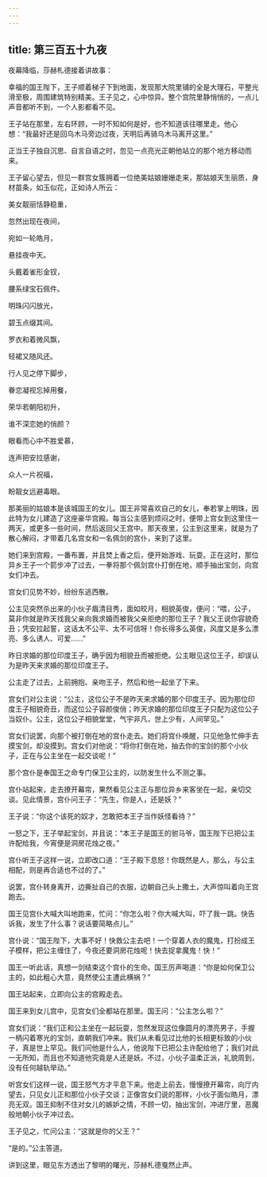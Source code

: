 ```yaml
---
---
---
```

title: 第三百五十九夜
---






夜幕降临，莎赫札德接着讲故事：





幸福的国王陛下，王子顺着梯子下到地面，发现那大院里铺的全是大理石，平整光滑至极，周围建筑特别精美。王子见之，心中惊异。整个宫院里静悄悄的，一点儿声音都听不到，一个人影都看不见。

王子站在那里，左右环顾，一时不知如何是好，也不知道该往哪里走。他心想：“我最好还是回乌木马旁边过夜，天明后再骑乌木马离开这里。”

正当王子独自沉思、自言自语之时，忽见一点亮光正朝他站立的那个地方移动而来。

王子留心望去，但见一群宫女簇拥着一位绝美姑娘姗姗走来，那姑娘天生丽质，身材苗条，如玉似花，正如诗人所云：


美女靓丽恬静稳重，

忽然出现在夜间，

宛如一轮皓月，

悬挂夜中天。

头戴着雀形金钗，

腰系绿宝石佩件。

明珠闪闪放光，

碧玉点缀其间。

罗衣和着微风飘，

轻裙又随风还。

行人见之停下脚步，

眷恋凝视忘掉用餐，

荣华若朝阳初升，

谁不深恋她的俏颜？

眼看而心中不胜爱慕，

连声把安拉感谢，

众人一片祝福，

盼靓女远避毒眼。



那美丽的姑娘本是该城国王的女儿。国王非常喜欢自己的女儿，奉若掌上明珠，因此特为女儿建造了这座豪华宫殿。每当公主感到烦闷之时，便带上宫女到这里住一两天，或更多一些时间，然后返回父王宫中。那天夜里，公主到这里来，就是为了散心解闷，才带着几名宫女和一名佩剑的宫仆，来到了这里。

她们来到宫殿，一番布置，并且焚上香之后，便开始游戏、玩耍。正在这时，那位异乡王子一个箭步冲了过去，一拳将那个佩剑宫仆打倒在地，顺手抽出宝剑，向宫女们冲去。

宫女们见势不妙，纷纷东逃西散。

公主见突然杀出来的小伙子眉清目秀，面如皎月，相貌英俊，便问：“喂，公子，莫非你就是昨天找我父亲向我求婚而被我父亲拒绝的那位王子？我父王说你容貌奇丑；凭安拉起誓，这话太不公平、太不可信呀！你长得多么英俊，风度又是多么漂亮、多么诱人、可爱……”

昨日求婚的那位印度王子，确乎因为相貌丑而被拒绝。公主眼见这位王子，却误认为是昨天来求婚的那位印度王子。

公主走了过去，上前拥抱、亲吻王子，然后和他一起坐了下来。

宫女们对公主说：“公主，这位公子不是昨天来求婚的那个印度王子。因为那位印度王子相貌奇丑，而这位公子容颜俊俏；昨天求婚的那位印度王子只配为这位公子当奴仆。公主，这位公子相貌堂堂，气宇非凡，世上少有，人间罕见。”

宫女们说罢，向那个被打倒在地的宫仆走去。她们将宫仆唤醒，只见他急忙伸手去摸宝剑，却没摸到。宫女们对他说：“将你打倒在地，抽去你的宝剑的那个小伙子，正在与公主坐在一起交谈呢！”

那个宫仆是奉国王之命专门保卫公主的，以防发生什么不测之事。

宫仆站起来，走去撩开幕帘，果然看见公主正与那位异乡来客坐在一起，亲切交谈。见此情景，宫仆问王子：“先生，你是人，还是妖？”

王子说：“你这个该死的奴才，怎敢把本王子当作妖怪看待？”

一怒之下，王子举起宝剑，并且说：“本王子是国王的驸马爷，国王陛下已把公主许配给我，今宵便是洞房花烛之夜。”

宫仆听王子这样一说，立即改口道：“王子殿下息怒！你既然是人，那么，与公主相配，则是再合适也不过的了。”

说罢，宫仆转身离开，边撕扯自己的衣服，边朝自己头上撒土，大声惊叫着向王宫跑去。

国王见宫仆大喊大叫地跑来，忙问：“你怎么啦？你大喊大叫，吓了我一跳。快告诉我，发生了什么事？说话要简略点儿。”

宫仆说：“国王陛下，大事不好！快救公主去吧！一个穿着人衣的魔鬼，打扮成王子模样，把公主缠住了，今夜还要洞房花烛呢！快去捉拿魔鬼！快！”

国王一听此话，真想一剑结束这个宫仆的生命。国王厉声喝道：“你是如何保卫公主的，如此粗心大意，竟然使公主遭此横祸？”

国王站起来，立即向公主的宫殿走去。

国王来到女儿宫中，见宫女们全都站在那里。国王问：“公主怎么啦？”

宫女们说：“我们正和公主坐在一起玩耍，忽然发现这位像圆月的漂亮男子，手握一柄闪着寒光的宝剑，直朝我们冲来。我们从未看见过比他的长相更标致的小伙子，真是世上罕见。我们问他是什么人，他说陛下已把公主许配给他了；我们对此一无所知，而且也不知道他究竟是人还是妖。不过，小伙子温柔正派，礼貌周到，没有任何越轨举动。”

听宫女们这样一说，国王怒气方才平息下来。他走上前去，慢慢撩开幕帘，向厅内望去，只见女儿正和那位小伙子交谈；正像宫女们说的那样，小伙子面似皓月，漂亮无双。国王抑制不住对女儿的嫉妒之情，不顾一切，抽出宝剑，冲进厅里，恶魔般地朝小伙子冲过去。

王子见之，忙问公主：“这就是你的父王？”

“是的。”公主答道。





讲到这里，眼见东方透出了黎明的曙光，莎赫札德戛然止声。